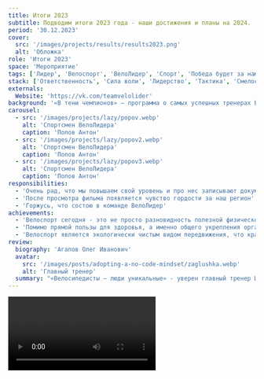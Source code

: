 ```yaml
---
title: Итоги 2023
subtitle: Подводим итоги 2023 года - наши достижения и планы на 2024.
period: '30.12.2023'
cover:
  src: '/images/projects/results/results2023.png'
  alt: 'Обложка'
role: 'Итоги 2023'
space: 'Мероприятие'
tags: ['Лидер', 'Велоспорт', 'ВелоЛидер', 'Спорт', 'Победа будет за нами']
stack: ['Ответственность', 'Сила воли', 'Лидерство', 'Тактика', 'Смелость']
externals:
  Website: 'https://vk.com/teamvelolider'
background: '«В тени чемпионов» – программа о самых успешных тренерах Воронежской области, чьи воспитанники уже много лет блистают на самых престижных турнирах мира и хорошо знакомы всем поклонникам спорта. В нашем проекте мы решили вывести тренеров из тени своих звездных подопечных – они этого точно достойны. «TV ГУБЕРНИЯ» - Воронежский телеканал'
carousel:
  - src: '/images/projects/lazy/popov.webp'
    alt: 'Спортсмен ВелоЛидера'
    caption: 'Попов Антон'
  - src: '/images/projects/lazy/popov2.webp'
    alt: 'Спортсмен ВелоЛидера'
    caption: 'Попов Антон'
  - src: '/images/projects/lazy/popov3.webp'
    alt: 'Спортсмен ВелоЛидера'
    caption: 'Попов Антон'
responsibilities:
  - 'Очень рад, что мы повышаем свой уровень и про нес записывают документальный фильм'
  - 'После просмотра фильма появляется чувство гордости за наш регион'
  - 'Горжусь, что состою в команде ВелоЛидер'
achievements:
  - 'Велоспорт сегодня - это не просто разновидность полезной физической активности, а целое движение.'
  - 'Помимо прямой пользы для здоровья, а именно общего укрепления организма, осуществления кардионагрузки, положительно влияющей на работу сердечно-сосудистой системы, и ускоренного очищения лёгких'
  - 'Велоспорт является экологически чистым видом передвижения, что крайне важно для мегаполисов'
review:
  biography: 'Агапов Олег Иванович'
  avatar:
    src: '/images/posts/adopting-a-no-code-mindset/zaglushka.webp'
    alt: 'Главный тренер'
  summary: "«Велосипедисты – люди уникальные» - уверен главный тренер Центра спортивной подготовки сборных команд Воронежской области, кандидат в мастера спорта Олег Агапов. – «Сесть в автомобиль и нажать на педаль – дело нехитрое, а велосипедист в пути должен прилагать мышечные усилия, держать равновесие и правильно оценивать ситуацию: где-то прибавить скорость, где-то притормозить. А ещё это здоровый образ жизни, особенно если выехал за город и едешь по тропинке»."
---
```



<Video
  src="/images/projects/lazy/velolider.mp4"
  alt="Video of the highlights flow in Lazy"
  thumbnail="/images/portraits/velo.jpg"
/>

